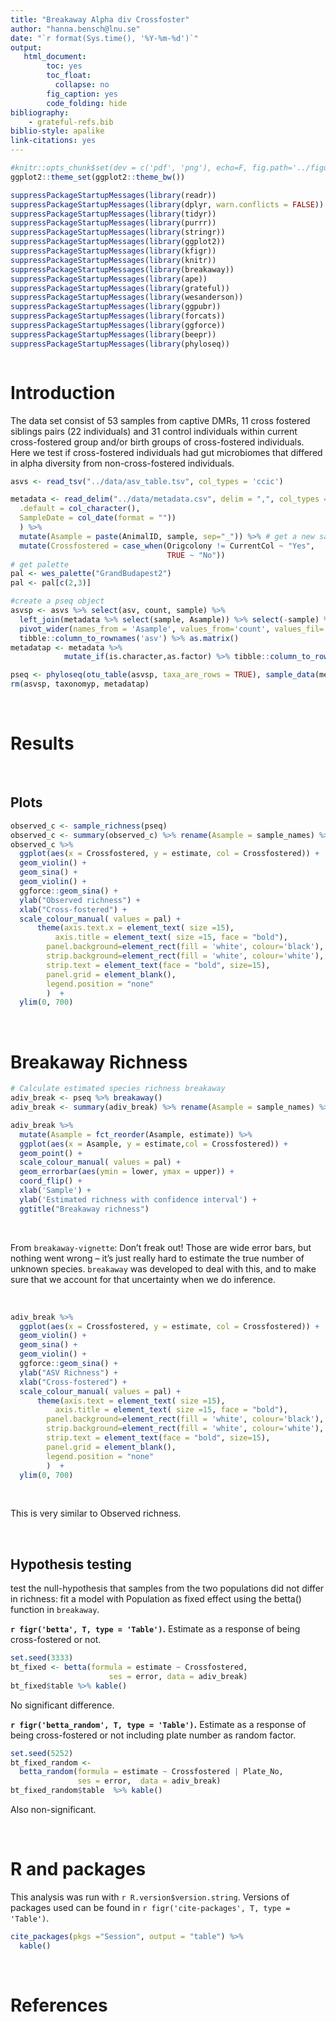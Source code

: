 ```yaml
---
title: "Breakaway Alpha div Crossfoster"
author: "hanna.bensch@lnu.se"
date: "`r format(Sys.time(), '%Y-%m-%d')`"
output:
   html_document:
        toc: yes
        toc_float:
          collapse: no
        fig_caption: yes
        code_folding: hide
bibliography: 
    - grateful-refs.bib
biblio-style: apalike
link-citations: yes
---
```



```r
#knitr::opts_chunk$set(dev = c('pdf', 'png'), echo=F, fig.path='../figures/')
ggplot2::theme_set(ggplot2::theme_bw())
```

```r
suppressPackageStartupMessages(library(readr))
suppressPackageStartupMessages(library(dplyr, warn.conflicts = FALSE))
suppressPackageStartupMessages(library(tidyr))
suppressPackageStartupMessages(library(purrr))
suppressPackageStartupMessages(library(stringr))
suppressPackageStartupMessages(library(ggplot2))
suppressPackageStartupMessages(library(kfigr))
suppressPackageStartupMessages(library(knitr))
suppressPackageStartupMessages(library(breakaway))
suppressPackageStartupMessages(library(ape))
suppressPackageStartupMessages(library(grateful))
suppressPackageStartupMessages(library(wesanderson))
suppressPackageStartupMessages(library(ggpubr))
suppressPackageStartupMessages(library(forcats))
suppressPackageStartupMessages(library(ggforce))
suppressPackageStartupMessages(library(beepr))
suppressPackageStartupMessages(library(phyloseq))
```



```r
```


# Introduction

The data set consist of 53 samples from captive DMRs, 11 cross fostered siblings pairs (22 individuals) and 31 control individuals within current cross-fostered group and/or birth groups of cross-fostered individuals. Here we test if cross-fostered individuals had gut microbiomes that differed in alpha diversity from non-cross-fostered individuals.


```r
asvs <- read_tsv("../data/asv_table.tsv", col_types = 'ccic')

metadata <- read_delim("../data/metadata.csv", delim = ",", col_types = cols(
  .default = col_character(),
  SampleDate = col_date(format = "")) 
  ) %>%
  mutate(Asample = paste(AnimalID, sample, sep="_")) %>% # get a new sample ID with letter first
  mutate(Crossfostered = case_when(Origcolony != CurrentCol ~ "Yes",
                                   TRUE ~ "No"))
# get palette
pal <- wes_palette("GrandBudapest2")
pal <- pal[c(2,3)]

#create a pseq object
asvsp <- asvs %>% select(asv, count, sample) %>% 
  left_join(metadata %>% select(sample, Asample)) %>% select(-sample) %>% # gove another sample name starting a letter as phyloseq once gave us problems with numbers
  pivot_wider(names_from = 'Asample', values_from='count', values_fil= 0) %>%
  tibble::column_to_rownames('asv') %>% as.matrix()
metadatap <- metadata %>% 
            mutate_if(is.character,as.factor) %>% tibble::column_to_rownames('Asample')

pseq <- phyloseq(otu_table(asvsp, taxa_are_rows = TRUE), sample_data(metadatap))
rm(asvsp, taxonomyp, metadatap)
```


<p>&nbsp;</p>

# Results


<p>&nbsp;</p>

## Plots

```r
observed_c <- sample_richness(pseq)
observed_c <- summary(observed_c) %>% rename(Asample = sample_names) %>% left_join(metadata %>% select(Asample, Crossfostered, Plate_No))
observed_c %>% 
  ggplot(aes(x = Crossfostered, y = estimate, col = Crossfostered)) +
  geom_violin() +
  geom_sina() + 
  geom_violin() +
  ggforce::geom_sina() +
  ylab("Observed richness") +
  xlab("Cross-fostered") +
  scale_colour_manual( values = pal) +
      theme(axis.text.x = element_text( size =15),
          axis.title = element_text( size =15, face = "bold"),
        panel.background=element_rect(fill = 'white', colour='black'),
        strip.background=element_rect(fill = 'white', colour='white'),
        strip.text = element_text(face = "bold", size=15),
        panel.grid = element_blank(),
        legend.position = "none"
        )  +
  ylim(0, 700)
```

<p>&nbsp;</p>

# Breakaway Richness

```r
# Calculate estimated species richness breakaway
adiv_break <- pseq %>% breakaway()
adiv_break <- summary(adiv_break) %>% rename(Asample = sample_names) %>% left_join(metadata %>% select(Asample, Crossfostered, Plate_No))

adiv_break %>%
  mutate(Asample = fct_reorder(Asample, estimate)) %>%
  ggplot(aes(x = Asample, y = estimate,col = Crossfostered)) +
  geom_point() +
  scale_colour_manual( values = pal) +
  geom_errorbar(aes(ymin = lower, ymax = upper)) +
  coord_flip() +
  xlab('Sample') + 
  ylab('Estimated richness with confidence interval') +
  ggtitle("Breakaway richness")
```


<p>&nbsp;</p>

From `breakaway-vignette`: Don't freak out! Those are wide error bars, but nothing went wrong -- it's just really hard to estimate the true number of unknown species. `breakaway` was developed to deal with this, and to make sure that we account for that uncertainty when we do inference.

<p>&nbsp;</p>


```r
adiv_break %>%
  ggplot(aes(x = Crossfostered, y = estimate, col = Crossfostered)) +
  geom_violin() +
  geom_sina() + 
  geom_violin() +
  ggforce::geom_sina() +
  ylab("ASV Richness") +
  xlab("Cross-fostered") +
  scale_colour_manual( values = pal) +
      theme(axis.text = element_text( size =15),
          axis.title = element_text( size =15, face = "bold"),
        panel.background=element_rect(fill = 'white', colour='black'),
        strip.background=element_rect(fill = 'white', colour='white'),
        strip.text = element_text(face = "bold", size=15),
        panel.grid = element_blank(),
        legend.position = "none"
        )  +
  ylim(0, 700)
```
<p>&nbsp;</p>

This is very similar to Observed richness.

<p>&nbsp;</p>

## Hypothesis testing

test the null-hypothesis that samples from the two populations did not differ in richness: fit a model with Population as fixed effect using the betta() function in `breakaway`.

**`r figr('betta', T, type = 'Table')`.** Estimate as a response of being cross-fostered or not.
```r
set.seed(3333)
bt_fixed <- betta(formula = estimate ~ Crossfostered, 
                      ses = error, data = adiv_break)
bt_fixed$table %>% kable()
```

No significant difference.



**`r figr('betta_random', T, type = 'Table')`.** Estimate as a response of being cross-fostered or not including plate number as random factor. 
```r
set.seed(5252)
bt_fixed_random <-
  betta_random(formula = estimate ~ Crossfostered | Plate_No, 
               ses = error,  data = adiv_break)
bt_fixed_random$table  %>% kable()
```

Also non-significant.


<p>&nbsp;</p>

# R and packages

This analysis was run with `r R.version$version.string`. Versions of packages used can be found in `r figr('cite-packages', T, type = 'Table')`.

```r
cite_packages(pkgs ="Session", output = "table") %>%
  kable()
```


<p>&nbsp;</p>

# References
